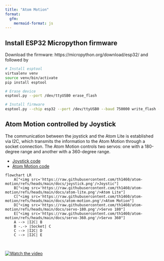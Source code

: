 ```yaml
---
title: "Atom Motion"
format:
  gfm:
    mermaid-format: js
---
```


## Install ESP32 Micropython firmware

Download the firmware: https://micropython.org/download/esp32/ and followed by

```bash
# Install esptool
virtualenv venv
source venv/bin/activate
pip install esptool

# Erase device
esptool.py --port /dev/ttyUSB0 erase_flash

# Install firmware
esptool.py --chip esp32 --port /dev/ttyUSB0 --baud 750000 write_flash -z 0x1000 esp32-20210902-v1.17.bin
```

## Atom Motion controlled by Joystick

The communication between the joystick and the Atom Lite is established via I2C, which transmits the information to the Atom Motion through a socket connection. The Atom Motion controls two servos: one with a 180-degree range and another with a 360-degree range.

- [Joystick code](https://github.com/th1460/atom-motion/blob/main/joystick.py)
- [Atom Motion code](https://github.com/th1460/atom-motion/blob/main/atom_motion.py)

```mermaid
flowchart LR
    A["<img src='https://raw.githubusercontent.com/th1460/atom-motion/refs/heads/main/docs/joystick.png'/>Joystic"]
    B["<img src='https://raw.githubusercontent.com/th1460/atom-motion/refs/heads/main/docs/atom-lite.png'/>Atom Lite"]
    C["<img src='https://raw.githubusercontent.com/th1460/atom-motion/refs/heads/main/docs/atom-motion.png'/>Atom Motion"]
    D["<img src='https://raw.githubusercontent.com/th1460/atom-motion/refs/heads/main/docs/servo-180.png'/>Servo 180"]
    E["<img src='https://raw.githubusercontent.com/th1460/atom-motion/refs/heads/main/docs/servo-360.png'/>Servo 360"]
    A --> |I2C| B
    B -.-> |Socket| C
    C --> |I2C| D
    C --> |I2C| E
```

\

[![Watch the video](https://raw.githubusercontent.com/th1460/atom-motion/refs/heads/main/docs/cover.png)](https://www.youtube.com/watch?v=GaSCiomFiuk)

